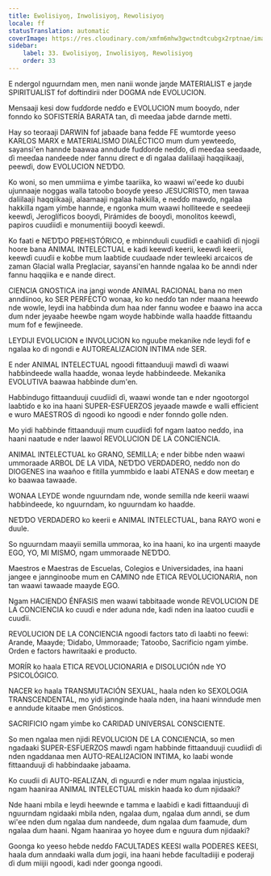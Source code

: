 ```yaml
---
title: Ewolisiyoŋ, Inwolisiyoŋ, Rewolisiyoŋ
locale: ff
statusTranslation: automatic
coverImage: https://res.cloudinary.com/xmfm6mhw3gwctndtcubgx2rptnae/image/upload/v1740337243/small_cover_educacion_fundamental_a051170f1c.webp
sidebar:
    label: 33. Ewolisiyoŋ, Inwolisiyoŋ, Rewolisiyoŋ
    order: 33
---
```

E ndergol nguurndam men, men nanii wonde jaŋde MATERIALIST e jaŋde SPIRITUALIST fof ɗoftindirii nder DOGMA nde EVOLUCION.

Mensaaji kesi dow fuɗɗorde neɗɗo e EVOLUCION mum ɓooyɗo, nder fonndo ko SOFISTERÍA BARATA tan, ɗi meeɗaa jaɓde darnde metti.

Hay so teoraaji DARWIN fof jaɓaaɗe bana fedde FE wumtorde yeeso KARLOS MARX e MATERIALISMO DIALÉCTICO mum ɗum yewteeɗo, sayansi'en hannde baawaa anndude fuɗɗorde neɗɗo, ɗi meeɗaa seedaade, ɗi meeɗaa nandeede nder fannu direct e ɗi ngalaa daliilaaji haqqiikaaji, peewɗi, dow EVOLUCION NEƊƊO.

Ko woni, so men ummiima e yimɓe taariika, ko waawi wi'eede ko duuɓi ujunnaaje noggas walla tatooɓo ɓooyɗe yeeso JESUCRISTO, men tawaa daliilaaji haqqiikaaji, alaamaaji ngalaa hakkilla, e neɗɗo mawɗo, ngalaa hakkilla ngam yimɓe hannde, e ngonka mum waawi holliteede e seedeeji keewɗi, Jeroglíficos ɓooyɗi, Pirámides ɗe ɓooyɗi, monolitos keewɗi, papiros cuuɗiiɗi e monumentiiji ɓooyɗi keewɗi.

Ko faati e NEƊƊO PREHISTÓRICO, e mbinnduuli cuuɗiiɗi e caahiiɗi ɗi njogii hoore bana ANIMAL INTELECTUAL e kadi keewɗi keerii, keewɗi keerii, keewɗi cuuɗii e koɓɓe mum laaɓtiɗe cuuɗaaɗe nder tewleeki arcaicos ɗe zaman Glacial walla Preglaciar, sayansi'en hannde ngalaa ko ɓe anndi nder fannu haqqiika e e nande direct.

CIENCIA GNOSTICA ina jangi wonde ANIMAL RACIONAL bana no men anndiinoo, ko SER PERFECTO wonaa, ko ko neɗɗo tan nder maana heewɗo nde wowle, leydi ina haɓɓinda ɗum haa nder fannu woɗee e ɓaawo ina acca ɗum nder jeyaaɓe heewɓe ngam woyde haɓɓinde walla haaɗde fittaandu mum fof e fewjineede.

LEYDIJI EVOLUCION e INVOLUCION ko nguuɓe mekanike nde leydi fof e ngalaa ko ɗi ngondi e AUTOREALIZACION INTIMA nde SER.

E nder ANIMAL INTELECTUAL ngoodi fittaanduuji mawɗi ɗi waawi haɓɓindeede walla haaɗde, wonaa leyde haɓɓindeede. Mekanika EVOLUTIVA baawaa haɓɓinde ɗum'en.

Haɓɓindugo fittaanduuji cuuɗiiɗi ɗi, waawi wonde tan e nder ngootorgol laaɓtiɗo e ko ina haani SUPER-ESFUERZOS jeyaaɗe mawɗe e walli efficient e wuro MAESTROS ɗi ngoodi ko ngoodi e nder fonndo golle nden.

Mo yidi haɓɓinde fittaanduuji mum cuuɗiiɗi fof ngam laatoo neɗɗo, ina haani naatude e nder laawol REVOLUCION DE LA CONCIENCIA.

ANIMAL INTELECTUAL ko GRANO, SEMILLA; e nder ɓiɓɓe nden waawi ummoraade ARBOL DE LA VIDA, NEƊƊO VERDADERO, neɗɗo non ɗo DIOGENES ina waañoo e fitilla yummbiɗo e laabi ATENAS e dow meetaŋ e ko baawaa tawaade.

WONAA LEYDE wonde nguurndam nde, wonde semilla nde keerii waawi haɓɓindeede, ko nguurndam, ko nguurndam ko haaɗde.

NEƊƊO VERDADERO ko keerii e ANIMAL INTELECTUAL, bana RAYO woni e duule.

So nguurndam maayii semilla ummoraa, ko ina haani, ko ina urgenti maayde EGO, YO, MI MISMO, ngam ummoraade NEƊƊO.

Maestros e Maestras de Escuelas, Colegios e Universidades, ina haani jangee e jannginooɓe mum en CAMINO nde ETICA REVOLUCIONARIA, non tan waawi tawaade maayde EGO.

Ngam HACIENDO ÉNFASIS men waawi tabbitaade wonde REVOLUCION DE LA CONCIENCIA ko cuuɗi e nder aduna nde, kadi nden ina laatoo cuuɗii e cuuɗii.

REVOLUCION DE LA CONCIENCIA ngoodi factors tato ɗi laaɓti no feewi: Arande, Maayde; Ɗiɗaɓo, Ummoraade; Tatooɓo, Sacrificio ngam yimɓe. Orden e factors hawritaaki e producto.

MORÍR ko haala ETICA REVOLUCIONARIA e DISOLUCIÓN nde YO PSICOLÓGICO.

NACER ko haala TRANSMUTACIÓN SEXUAL, haala nden ko SEXOLOGIA TRANSCENDENTAL, mo yidi jannginde haala nden, ina haani winndude men e anndude kitaabe men Gnósticos.

SACRIFICIO ngam yimɓe ko CARIDAD UNIVERSAL CONSCIENTE.

So men ngalaa men njidi REVOLUCION DE LA CONCIENCIA, so men ngaɗaaki SUPER-ESFUERZOS mawɗi ngam haɓɓinde fittaanduuji cuuɗiiɗi ɗi nden ngaddanaa men AUTO-REALI2ACION INTIMA, ko laaɓi wonde fittaanduuji ɗi haɓɓindaake jaɓaama.

Ko cuuɗii ɗi AUTO-REALIZAN, ɗi nguurɗi e nder mum ngalaa injusticia, ngam haaniraa ANIMAL INTELECTUAL miskin haaɗa ko ɗum njidaaki?

Nde haani mbila e leydi heewnde e tamma e laaɓiɗi e kadi fittaanduuji ɗi nguurndam ngidaaki mbila nden, ngalaa ɗum, ngalaa ɗum anndi, se ɗum wi'ee nden ɗum ngalaa ɗum nandeede, ɗum ngalaa ɗum faamude, ɗum ngalaa ɗum haani. Ngam haaniraa yo hoyee ɗum e nguura ɗum njidaaki?

Goonga ko yeeso heɓde neɗɗo FACULTADES KEESI walla PODERES KEESI, haala ɗum anndaaki walla ɗum jogii, ina haani heɓde facultadiiji e poderaji ɗi ɗum miijii ngoodi, kadi nder goonga ngoodi.


